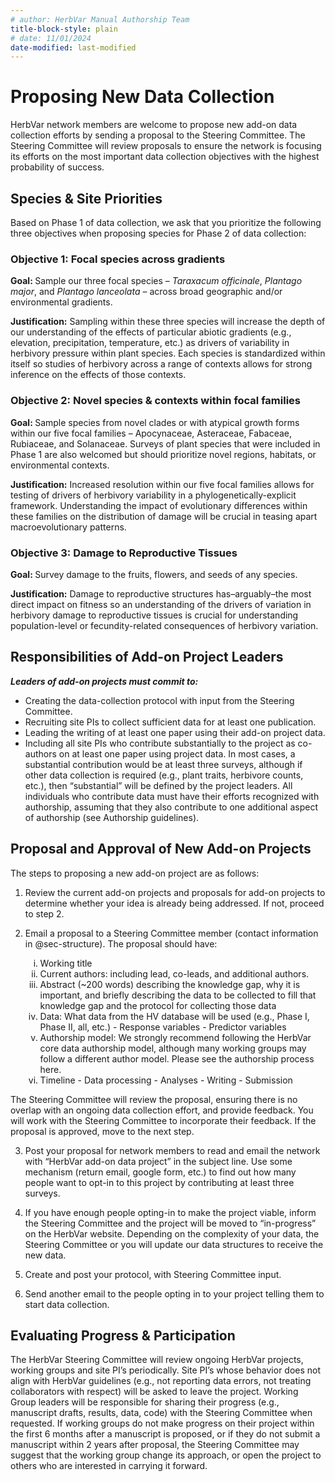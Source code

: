 ```yaml
---
# author: HerbVar Manual Authorship Team
title-block-style: plain
# date: 11/01/2024
date-modified: last-modified
---
```

# Proposing New Data Collection {#sec-new_data_collection}

HerbVar network members are welcome to propose new add-on data collection efforts by sending a proposal to the Steering Committee. The Steering Committee will review proposals to ensure the network is focusing its efforts on the most important data collection objectives with the highest probability of success. 

## Species & Site Priorities {#sec-species_site}

Based on Phase 1 of data collection, we ask that you prioritize the following three objectives when proposing species for Phase 2 of data collection: 

### Objective 1: Focal species across gradients

**Goal: **Sample our three focal species -- _Taraxacum officinale_, _Plantago major_, and _Plantago lanceolata_ -- across broad geographic and/or environmental gradients.

**Justification:** Sampling within these three species will increase the depth of our understanding of the effects of particular abiotic gradients (e.g., elevation, precipitation, temperature, etc.) as drivers of variability in herbivory pressure within plant species. Each species is standardized within itself so studies of herbivory across a range of contexts allows for strong inference on the effects of those contexts.

### Objective 2: Novel species & contexts within focal families

**Goal: **Sample species from novel clades or with atypical growth forms within our five focal families -- Apocynaceae, Asteraceae, Fabaceae, Rubiaceae, and Solanaceae. Surveys of plant species that were included in Phase 1 are also welcomed but should prioritize novel regions, habitats, or environmental contexts.

**Justification:** Increased resolution within our five focal families allows for testing of drivers of herbivory variability in a phylogenetically-explicit framework. Understanding the impact of evolutionary differences within these families on the distribution of damage will be crucial in teasing apart macroevolutionary patterns.

### Objective 3: Damage to Reproductive Tissues

**Goal: **Survey damage to the fruits, flowers, and seeds of any species.

**Justification:** Damage to reproductive structures has–arguably–the most direct impact on fitness so an understanding of the drivers of variation in herbivory damage to reproductive tissues is crucial for understanding population-level or fecundity-related consequences of herbivory variation.



## Responsibilities of Add-on Project Leaders

**_Leaders of add-on projects must commit to:_**

- Creating the data-collection protocol with input from the Steering Committee.
- Recruiting site PIs to collect sufficient data for at least one publication.
- Leading the writing of at least one paper using their add-on project data.
- Including all site PIs who contribute substantially to the project as co-authors on at least one paper using project data. In most cases, a substantial contribution would be at least three surveys, although if other data collection is required (e.g., plant traits, herbivore counts, etc.), then “substantial” will be defined by the project leaders. All individuals who contribute data must have their efforts recognized with authorship, assuming that they also contribute to one additional aspect of authorship (see Authorship guidelines). 

## Proposal and Approval of New Add-on Projects

The steps to proposing a new add-on project are as follows: 

1. Review the current add-on projects and proposals for add-on projects to determine whether your idea is already being addressed. If not, proceed to step 2. 

2. Email a proposal to a Steering Committee member (contact information in @sec-structure). The proposal should have: 

     i. Working title
     ii. Current authors: including lead, co-leads, and additional authors. 
     iii. Abstract (~200 words) describing the knowledge gap, why it is important, and briefly describing the data to be collected to fill that knowledge gap and the protocol for collecting those data
     iv. Data: What data from the HV database will be used (e.g., Phase I, Phase II, all, etc.)
       - Response variables
       - Predictor variables
     v. Authorship model: We strongly recommend following the HerbVar core data authorship model, although many working groups may follow a different author model. Please see the authorship process here.
     vi. Timeline
       -	Data processing
       -	Analyses
       -	Writing
       -	Submission

The Steering Committee will review the proposal, ensuring there is no overlap with an ongoing data collection effort, and provide feedback. You will work with the Steering Committee to incorporate their feedback. If the proposal is approved, move to the next step.

3. Post your proposal for network members to read and email the network with “HerbVar add-on data project” in the subject line. Use some mechanism (return email, google form, etc.) to find out how many people want to opt-in to this project by contributing at least three surveys. 

4. If you have enough people opting-in to make the project viable, inform the Steering Committee and the project will be moved to “in-progress” on the HerbVar website. Depending on the complexity of your data, the Steering Committee or you will update our data structures to receive the new data.

5. Create and post your protocol, with Steering Committee input.

6. Send another email to the people opting in to your project telling them to start data collection.

## Evaluating Progress & Participation  {#sec-project-review}
<!-- # Review of HerbVar Projects and Participants -->

The HerbVar Steering Committee will review ongoing HerbVar projects, working groups and site PI’s periodically. Site PI’s whose behavior does not align with HerbVar guidelines (e.g., not reporting data errors, not treating collaborators with respect) will be asked to leave the project. Working Group leaders will be responsible for sharing their progress (e.g., manuscript drafts, results, data, code) with the Steering Committee when requested. If working groups do not make progress on their project within the first 6 months after a manuscript is proposed, or if they do not submit a manuscript within 2 years after proposal, the Steering Committee may suggest that the working group change its approach, or open the project to others who are interested in carrying it forward.

